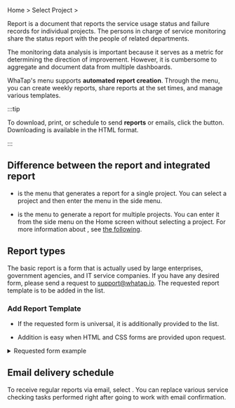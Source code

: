 Home > Select Project > <Cmdname sid="report" className="uitext" />

Report is a document that reports the service usage status and failure records for individual projects. The persons in charge of service monitoring share the status report with the people of related departments.

The monitoring data analysis is important because it serves as a metric for determining the direction of improvement. However, it is cumbersome to aggregate and document data from multiple dashboards.  

WhaTap's <Cmdname sid="report" className="uitext" /> menu supports **automated report creation**. Through the <Cmdname sid="report" className="uitext" /> menu, you can create weekly reports, share reports at the set times, and manage various templates.

:::tip

To download, print, or schedule to send **reports** or emails, click the button. Downloading is available in the HTML format.

:::

## Difference between the report and integrated report

- <Cmdname sid="report" className="uitext" /> is the menu that generates a report for a single project. You can select a project and then enter the <Cmdname sid="report" className="uitext" /> menu in the side menu.

- <Cmdname sid="integrated_report" className="uitext" /> is the menu to generate a report for multiple projects. You can enter it from the side menu on the Home screen without selecting a project. For more information about <Cmdname sid="integrated_report" className="uitext" />, see [the following](integrated-report).

## Report types

The basic report is a form that is actually used by large enterprises, government agencies, and IT service companies. If you have any desired form, please send a request to support@whatap.io. The requested report template is to be added in the <Cmdname sid="report" className="uitext" /> list.

### Add Report Template

- If the requested form is universal, it is additionally provided to the <Cmdname sid="report" className="uitext" /> list.

- Addition is easy when HTML and CSS forms are provided upon request.

<details>

<summary>Requested form example</summary>

When requesting an additional report form, it is recommended to attach the desired HTML and CSS forms as shown in the example. See the following example file for more details. 

- <a target="_blank" href={ require("/exp/custom-report-template-en.html.zip").default } download>Example file</a>: After downloading, unzip the <span class='api'>ZIP</span> format to see the example file in the <span class='api'>HTML</span> format. Instructions to CSS and HTML areas for customization are described in the comments in the file.

<iframe src="/exp/custom-report-template-en.html" height="1050px" width="100%" scrolling="no"></iframe>

</details>

## Email delivery schedule

To receive regular reports via email, select <Cmdname sid="set_up_emailing" className="uitext" />. You can replace various service checking tasks performed right after going to work with email confirmation.

<ImgLang img='report_mail.png' desc='report mail' />
